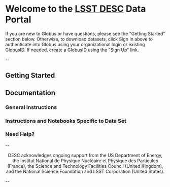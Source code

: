 
# Welcome to the [LSST DESC](https://lsstdesc.org/) Data Portal

If you are new to Globus or have questions, please see the "Getting Started" section below. Otherwise, to download datasets, click Sign In above to authenticate into Globus using your organizational login or existing GlobusID. If needed, create a GlobusID using the "Sign Up" link.

--

## Getting Started

## Documentation

### General Instructions


### Instructions and Notebooks Specific to Data Set

### Need Help?

--

<Center>
  DESC acknowledges ongoing support from the US Department of Energy, the Institut National de Physique Nucléaire et Physique des Particules (France), the Science and Technology Facilities Council (United Kingdom), and the National Science Foundation and LSST Corporation (United States).
</Center>

--
